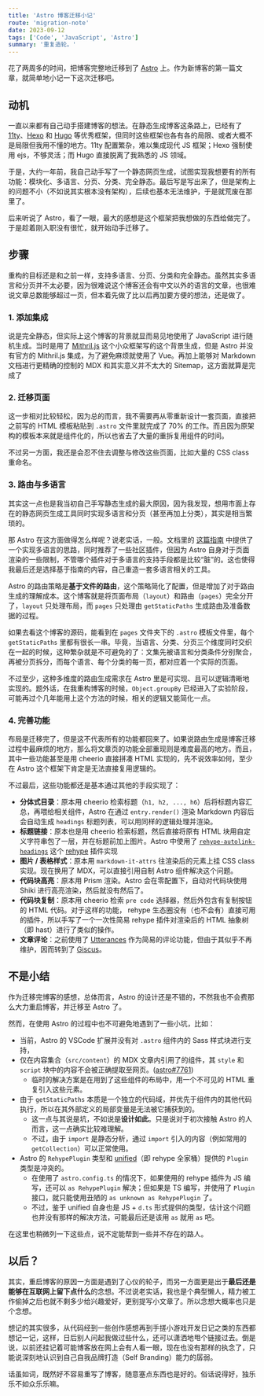 ```yaml
---
title: 'Astro 博客迁移小记'
route: 'migration-note'
date: 2023-09-12
tags: ['Code', 'JavaScript', 'Astro']
summary: '重复造轮。'
---
```


花了两周多的时间，把博客完整地迁移到了 [Astro](https://astro.build/) 上。作为新博客的第一篇文章，就简单地小记一下这次迁移吧。

## 动机

一直以来都有自己动手搭建博客的想法。在静态生成博客这条路上，已经有了 [11ty](https://www.11ty.dev/)、[Hexo](https://hexo.io/zh-cn/index.html) 和 [Hugo](https://gohugo.io/) 等优秀框架，但同时这些框架也各有各的局限、或者大概不是局限但我用不懂的地方。11ty 配置繁杂，难以集成现代 JS 框架；Hexo 强制使用 ejs，不够灵活；而 Hugo 直接脱离了我熟悉的 JS 领域。

于是，大约一年前，我自己动手写了一个静态网页生成，试图实现我想要有的所有功能：模块化、多语言、分页、分类、完全静态。最后写是写出来了，但是架构上的问题不小（不如说其实根本没有架构），后续也基本无法维护，于是就荒废在那里了。

后来听说了 Astro，看了一眼，最大的感想是这个框架把我想做的东西给做完了。于是趁着刚入职没有很忙，就开始动手迁移了。

## 步骤

重构的目标还是和之前一样，支持多语言、分页、分类和完全静态。虽然其实多语言和分页并不太必要，因为很难说这个博客还会有中文以外的语言的文章，也很难说文章总数能够超过一页，但本着先做了比以后再加要方便的想法，还是做了。

### 1. 添加集成

说是完全静态，但实际上这个博客的背景就显而易见地使用了 JavaScript 进行随机生成。当时是用了 [Mithril.js](https://mithril.js.org/) 这个小众框架写的这个背景生成，但是 Astro 并没有官方的 Mithril.js 集成，为了避免麻烦就使用了 Vue。再加上能够对 Markdown 文档进行更精确的控制的 MDX 和其实意义并不太大的 Sitemap，这方面就算是完成了

### 2. 迁移页面

这一步相对比较轻松，因为总的而言，我不需要再从零重新设计一套页面，直接把之前写的 HTML 模板粘贴到 `.astro` 文件里就完成了 70% 的工作。而且因为原架构的模板本来就是组件化的，所以也省去了大量的重拆复用组件的时间。

不过另一方面，我还是会忍不住去调整与修改这些页面，比如大量的 CSS class 重命名。

### 3. 路由与多语言

其实这一点也是我当初自己手写静态生成的最大原因，因为我发现，想用市面上存在的静态网页生成工具同时实现多语言和分页（甚至再加上分类），其实是相当繁琐的。

那 Astro 在这方面做得怎么样呢？说老实话，一般。文档里的 [这篇指南](https://docs.astro.build/en/recipes/i18n/) 中提供了一个实现多语言的思路，同时推荐了一些社区插件，但因为 Astro 自身对于页面渲染的一些限制，不管哪个插件对于多语言的支持手段都是比较“脏”的。这也使得我最后还是选择基于指南的内容，自己重造一套多语言相关的工具。

Astro 的路由策略是**基于文件的路由**，这个策略简化了配置，但是增加了对于路由生成的理解成本。这个博客就是将页面布局（`layout`）和路由（`pages`）完全分开了，`layout` 只处理布局，而 `pages` 只处理由 `getStaticPaths` 生成路由及准备数据的过程。

如果去看这个博客的源码，能看到在 `pages` 文件夹下的 `.astro` 模板文件里，每个 `getStaticPaths` 里都有很长一串。毕竟，当语言、分类、分页三个维度同时交织在一起的时候，这种繁杂就是不可避免的了：文集先被语言和分类条件分别聚合，再被分页拆分，而每个语言、每个分类的每一页，都对应着一个实际的页面。

不过至少，这种多维度的路由生成需求在 Astro 里是可实现、且可以逻辑清晰地实现的。题外话，在我重构博客的时候，`Object.groupBy` 已经进入了实验阶段，可能再过个几年能用上这个方法的时候，相关的逻辑又能简化一点。

### 4. 完善功能

布局是迁移完了，但是这不代表所有的功能都回来了。如果说路由生成是博客迁移过程中最麻烦的地方，那么将文章页的功能全部重现则是难度最高的地方。而且，其中一些功能甚至是用 cheerio 直接拼凑 HTML 实现的，先不说效率如何，至少在 Astro 这个框架下肯定是无法直接复用逻辑的。

不过最后，这些功能都还是基本通过其他的手段实现了：

- **分体式目录**：原本用 cheerio 检索标题（`h1, h2, ..., h6`）后将标题内容汇总，再喂给相关组件，Astro 在通过 `entry.render()` 渲染 Markdown 内容后会自动生成 `headings` 标题列表，可以用同样的逻辑处理并渲染。
- **标题链接**：原本也是用 cheerio 检索标题，然后直接将原有 HTML 块用自定义字符串包了一层，并在标题前加上图片。Astro 中使用了 [`rehype-autolink-headings`](https://github.com/rehypejs/rehype-autolink-headings) 这个 [rehype](https://github.com/rehypejs/rehype) 插件实现
- **图片 / 表格样式**：原本用 `markdown-it-attrs` 往渲染后的元素上挂 CSS class 实现。现在换用了 MDX，可以直接引用自制 Astro 组件解决这个问题。
- **代码块高亮**：原本用 Prism 渲染。Astro 会在零配置下，自动对代码块使用 Shiki 进行高亮渲染，然后就没有然后了。
- **代码块复制**：原本用 cheerio 检索 `pre code` 选择器，然后外包含有复制按钮的 HTML 代码。对于这样的功能， rehype 生态圈没有（也不会有）直接可用的插件，所以手写了一个一次性简易 rehype 插件对渲染后的 HTML 抽象树（即 hast）进行了类似的操作。
- **文章评论**：之前使用了 [Utterances](https://github.com/utterance/utterances) 作为简易的评论功能，但由于其似乎不再维护，因而转到了 [Giscus](https://github.com/giscus/giscus)。

## 不是小结

作为迁移完博客的感想，总体而言，Astro 的设计还是不错的，不然我也不会费那么大力重启博客，并迁移至 Astro 了。

然而，在使用 Astro 的过程中也不可避免地遇到了一些小坑，比如：

- 当前，Astro 的 VSCode 扩展并没有对 `.astro` 组件内的 Sass 样式块进行支持，
- 仅在内容集合（`src/content`）的 MDX 文章内引用了的组件，其 `style` 和 `script` 块中的内容不会被正确提取至网页。([astro#7761](https://github.com/withastro/astro/issues/7761))
  - 临时的解决方案是在用到了这些组件的布局中，用一个不可见的 HTML 重复引入这些元素。
- 由于 `getStaticPaths` 本质是一个独立的代码域，并优先于组件内的其他代码执行，所以在其外部定义的局部变量是无法被它捕获到的。
  - 这一点与其说是坑，不如说是**设计如此**。只是说对于初次接触 Astro 的人而言，这一点确实比较难理解。
  - 不过，由于 `import` 是静态分析，通过 `import` 引入的内容（例如常用的 `getCollection`）可以正常使用。
- Astro 的 `RehypePlugin` 类型和 [unified](https://github.com/unifiedjs/unified)（即 rehype 全家桶）提供的 `Plugin` 类型是冲突的。
  - 在使用了 `astro.config.ts` 的情况下，如果使用的 rehype 插件为 JS 编写，还可以 `as RehypePlugin` 解决；但如果是 TS 编写，并使用了 `Plugin` 接口，就只能使用丑陋的 `as unknown as RehypePlugin` 了。
  - 不过，鉴于 unified 自身也是 JS + `d.ts` 形式提供的类型，估计这个问题也并没有那样的解决方法，可能最后还是该用 `as` 就用 `as` 吧。

在这里也稍微列一下这些点，说不定能帮到一些并不存在的路人。

## 以后？

其实，重启博客的原因一方面是遇到了心仪的轮子，而另一方面更是出于**最后还是能够在互联网上留下点什么**的念想。不过说老实话，我也是个典型懒人，精力被工作偷掉之后也就不剩多少给兴趣爱好，更别提写小文章了。所以念想大概率也只是个念想。

想记的其实很多，从代码经到一些创作感想再到手搓小游戏开发日记之类的东西都想记一记，这样，日后别人问起我做过些什么，还可以潇洒地甩个链接过去。倒是说，以前还挂记着可能博客放在网上会有人看一眼，现在也没有那样的执念了，只能说深刻地认识到自己自我品牌打造（Self Branding）能力的孱弱。

话虽如词，既然好不容易重写了博客，随意塞点东西也是好的。俗话说得好，独乐乐不如众乐乐嘛。
